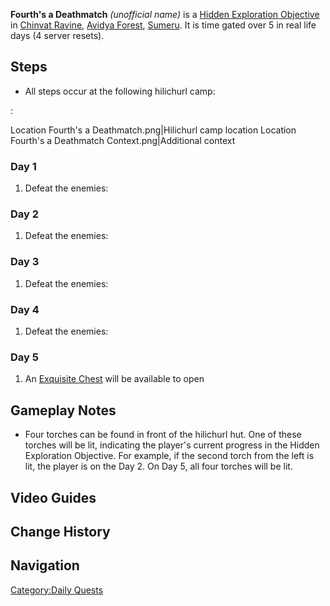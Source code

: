 {{Hidden Exploration Objectives Infobox
|image      = Fourth's a Deathmatch.png
|type       = Unordered
|req        = 
|region     = Sumeru
|area       = Avidya Forest
|subarea    = Chinvat Ravine
}}
'''Fourth's a Deathmatch''' ''(unofficial name)'' is a [[Hidden Exploration Objective]] in [[Chinvat Ravine]], [[Avidya Forest]], [[Sumeru]]. It is time gated over 5 in real life days (4 server resets).

==Steps==
* All steps occur at the following hilichurl camp:
:<gallery>
Location Fourth's a Deathmatch.png|Hilichurl camp location
Location Fourth's a Deathmatch Context.png|Additional context
</gallery>
===Day 1===
# Defeat the enemies: {{Enemy List|Wooden Shield Mitachurl;Hilichurl Fighter*2;Dendro Samachurl;Pyro Slime}}

=== Day 2 ===
# Defeat the enemies: {{Enemy List|Crackling Axe Mitachurl;Hilichurl Fighter*2;Anemo Samachurl;Pyro Slime}}

=== Day 3 ===
# Defeat the enemies: {{Enemy List|Blazing Axe Mitachurl;Hilichurl Fighter*2;Geo Samachurl;Pyro Slime}}

===Day 4===
# Defeat the enemies: {{Enemy List|Stonehide Lawachurl;Hilichurl Berserker*2;Hydro Samachurl;Pyro Slime}}

===Day 5===
# An [[Exquisite Chest]] will be available to open

==Gameplay Notes==
* Four torches can be found in front of the hilichurl hut. One of these torches will be lit, indicating the player's current progress in the Hidden Exploration Objective. For example, if the second torch from the left is lit, the player is on the Day 2. On Day 5, all four torches will be lit.

==Video Guides==
{{EVT
|video1   = https://youtu.be/KBuHEO2U5CI
|caption1 = Fourth's a Deathmatch: Hidden Exquisite Chest
}}
==Change History==
{{Change History|3.0}}

==Navigation==
{{Hidden Exploration Objective Navbox|Unordered}}
[[Category:Daily Quests]]